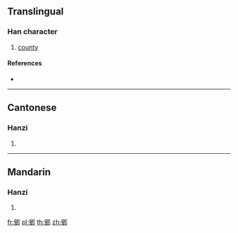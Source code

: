 {{character info/new}}
==Translingual==

===Han character===
{{Han char|rn=163|rad=邑|as=10|sn=13|four=77427|canj=HENL}}

# [[county]]

====References====
* {{Han ref|kx=1275.100|dkj=39551|dj=1774.230|hdz=63784.030|uh=910B|ud=37131|bh=E0AA|bd=57514}}

----

==Cantonese==

===Hanzi===
{{yue-hanzi|jyut=sau2|y=sau2}}

# {{defn|lang=yue|sort=邑10}}

----

==Mandarin==

===Hanzi===
{{cmn-hanzi|pin=[[sōu]] ([[sou1]])|wg=sou<sup>1</sup>}}

# {{defn|lang=cmn|sort=邑10}}

[[fr:鄋]]
[[pl:鄋]]
[[th:鄋]]
[[zh:鄋]]